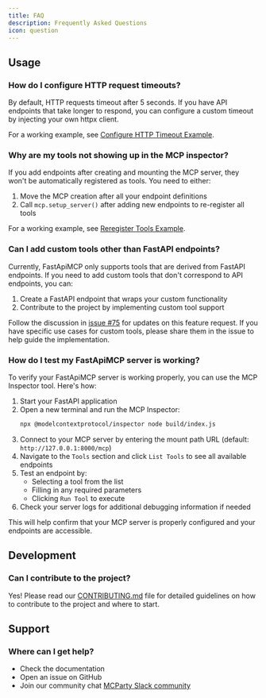 ```yaml
---
title: FAQ
description: Frequently Asked Questions
icon: question
---
```


## Usage
### How do I configure HTTP request timeouts?
By default, HTTP requests timeout after 5 seconds. If you have API endpoints that take longer to respond, you can configure a custom timeout by injecting your own httpx client. 

For a working example, see [Configure HTTP Timeout Example](https://github.com/tadata-org/fastapi_mcp/blob/main/examples/07_configure_http_timeout_example.py).

### Why are my tools not showing up in the MCP inspector?
If you add endpoints after creating and mounting the MCP server, they won't be automatically registered as tools. You need to either:
1. Move the MCP creation after all your endpoint definitions
2. Call `mcp.setup_server()` after adding new endpoints to re-register all tools

For a working example, see [Reregister Tools Example](https://github.com/tadata-org/fastapi_mcp/blob/main/examples/05_reregister_tools_example.py).

### Can I add custom tools other than FastAPI endpoints?
Currently, FastApiMCP only supports tools that are derived from FastAPI endpoints. If you need to add custom tools that don't correspond to API endpoints, you can:
1. Create a FastAPI endpoint that wraps your custom functionality
2. Contribute to the project by implementing custom tool support

Follow the discussion in [issue #75](https://github.com/tadata-org/fastapi_mcp/issues/75) for updates on this feature request.
If you have specific use cases for custom tools, please share them in the issue to help guide the implementation.

### How do I test my FastApiMCP server is working?
To verify your FastApiMCP server is working properly, you can use the MCP Inspector tool. Here's how:

1. Start your FastAPI application
2. Open a new terminal and run the MCP Inspector:
   ```bash
   npx @modelcontextprotocol/inspector node build/index.js
   ```
3. Connect to your MCP server by entering the mount path URL (default: `http://127.0.0.1:8000/mcp`)
4. Navigate to the `Tools` section and click `List Tools` to see all available endpoints
5. Test an endpoint by:
   - Selecting a tool from the list
   - Filling in any required parameters
   - Clicking `Run Tool` to execute
6. Check your server logs for additional debugging information if needed

This will help confirm that your MCP server is properly configured and your endpoints are accessible.

## Development

### Can I contribute to the project?
Yes! Please read our [CONTRIBUTING.md](https://github.com/tadata-org/fastapi_mcp/blob/main/CONTRIBUTING.md) file for detailed guidelines on how to contribute to the project and where to start.

## Support

### Where can I get help?
- Check the documentation
- Open an issue on GitHub
- Join our community chat [MCParty Slack community](https://join.slack.com/t/themcparty/shared_invite/zt-30yxr1zdi-2FG~XjBA0xIgYSYuKe7~Xg)

